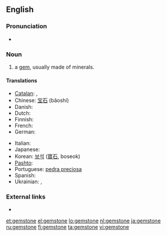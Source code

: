 ==English==

===Pronunciation===
* {{audio|en-us-gemstone.ogg|Audio (US)}}

===Noun===
{{en-noun}}

# a [[gem]], usually made of minerals.

====Translations====
{{trans-top|a gem}}
* [[Catalan]]: {{t|ca|pedra preciosa}},  {{t-|ca|gemma}}
* Chinese: [[宝石]] (bǎoshí)
* Danish: {{t|da|ædelsten|c}}
* Dutch: {{t-|nl|edelsteen|m}}
* Finnish: {{t-|fi|jalokivi}}
* French: {{t+|fr|pierre précieuse|f}}
* German: {{t+|de|Edelstein|m}}
{{trans-mid}}
* Italian: {{t-|it|pietra preziosa|f}}
* Japanese: {{t-|ja|宝石|tr=hōseki}}
* Korean: [[보석]] ([[寶石]], boseok)
* [[Pashto]]: {{t-|ps|غمى|m|tr=ghamai|sc=ps-Arab|xs=Pashto}}
* Portuguese: [[pedra preciosa]] {{f}}
* Spanish: {{t+|es|piedra preciosa|f}}
* Ukrainian: {{t|uk|дорогоцінний камінь|m|xs=Ukrainian}},  {{t|uk|самоцвіт|m|xs=Ukrainian}}
{{trans-bottom}}

===External links===
* {{pedialite}}

[[et:gemstone]]
[[el:gemstone]]
[[lo:gemstone]]
[[nl:gemstone]]
[[ja:gemstone]]
[[ru:gemstone]]
[[fi:gemstone]]
[[ta:gemstone]]
[[vi:gemstone]]